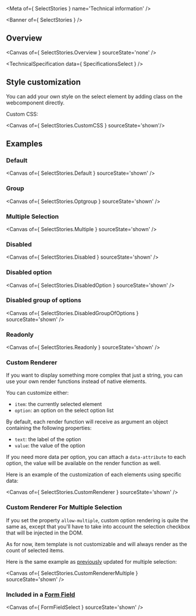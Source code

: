 
<Meta of={ SelectStories } name='Technical information' />

<Banner of={ SelectStories } />

## Overview

<Canvas of={ SelectStories.Overview } sourceState='none' />

<TechnicalSpecification data={ SpecificationsSelect } />

## Style customization

You can add your own style on the select element by adding class on the webcomponent directly.

Custom CSS:

<Canvas of={ SelectStories.CustomCSS } sourceState='shown'/>

## Examples

### Default

<Canvas of={ SelectStories.Default } sourceState='shown' />

### Group

<Canvas of={ SelectStories.Optgroup } sourceState='shown' />

### Multiple Selection

<Canvas of={ SelectStories.Multiple } sourceState='shown' />

### Disabled

<Canvas of={ SelectStories.Disabled } sourceState='shown' />

### Disabled option

<Canvas of={ SelectStories.DisabledOption } sourceState='shown' />

### Disabled group of options

<Canvas of={ SelectStories.DisabledGroupOfOptions } sourceState='shown' />

### Readonly

<Canvas of={ SelectStories.Readonly } sourceState='shown' />

### Custom Renderer

If you want to display something more complex that just a string, you can use your own render functions instead of native elements.

You can customize either:
- `item`: the currently selected element
- `option`: an option on the select option list

By default, each render function will receive as argument an object containing the following properties:
- `text`: the label of the option
- `value`: the value of the option

If you need more data per option, you can attach a `data-attribute` to each option, the value will be available
on the render function as well.

Here is an example of the customization of each elements using specific data:

<Canvas of={ SelectStories.CustomRenderer } sourceState='shown' />

### Custom Renderer For Multiple Selection

If you set the property `allow-multiple`, custom option rendering is quite the same as, except that you'll
have to take into account the selection checkbox that will be injected in the DOM.

As for now, item template is not customizable and will always render as the count of selected items.

Here is the same example as [previously](?path=/docs/ods-components-form-elements-select--documentation#custom-renderer) updated for multiple selection:

<Canvas of={ SelectStories.CustomRendererMultiple } sourceState='shown' />

### Included in a [**Form Field**](?path=/docs/ods-components-form-elements-form-field--technical-information)
<Canvas of={ FormFieldSelect } sourceState='shown' />
